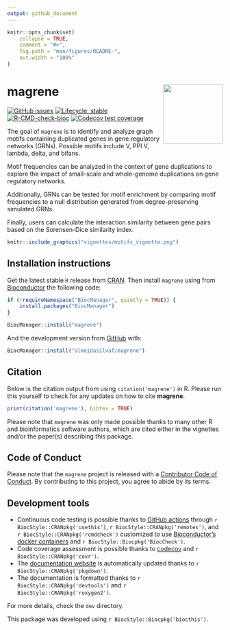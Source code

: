 ```yaml
---
output: github_document
---
```


<!-- README.md is generated from README.Rmd. Please edit that file -->

```r
knitr::opts_chunk$set(
    collapse = TRUE,
    comment = "#>",
    fig.path = "man/figures/README-",
    out.width = "100%"
)
```

# magrene <img src="man/figures/logo.png" align="right" height="139" />

<!-- badges: start -->
[![GitHub issues](https://img.shields.io/github/issues/almeidasilvaf/magrene)](https://github.com/almeidasilvaf/magrene/issues)
[![Lifecycle: stable](https://img.shields.io/badge/lifecycle-stable-brightgreen.svg)](https://lifecycle.r-lib.org/articles/stages.html#stable)
[![R-CMD-check-bioc](https://github.com/almeidasilvaf/magrene/workflows/R-CMD-check-bioc/badge.svg)](https://github.com/almeidasilvaf/magrene/actions)
[![Codecov test
coverage](https://codecov.io/gh/almeidasilvaf/magrene/branch/master/graph/badge.svg)](https://codecov.io/gh/almeidasilvaf/magrene?branch=master)
<!-- badges: end -->

The goal of `magrene` is to identify and analyze graph motifs containing 
duplicated genes in gene regulatory networks (GRNs). Possible motifs include 
V, PPI V, lambda, delta, and bifans.

Motif frequencies can be analyzed in the context of gene duplications 
to explore the impact of small-scale and whole-genome duplications 
on gene regulatory networks.

Additionally, GRNs can be tested for motif enrichment by comparing 
motif frequencies to a null distribution generated from 
degree-preserving simulated GRNs. 

Finally, users can calculate the interaction similarity between gene pairs
based on the Sorensen-Dice similarity index.

```r
knitr::include_graphics("vignettes/motifs_vignette.png")
```


## Installation instructions

Get the latest stable `R` release from [CRAN](http://cran.r-project.org/). Then install `magrene` using from [Bioconductor](http://bioconductor.org/) the following code:

```r
if (!requireNamespace("BiocManager", quietly = TRUE)) {
    install.packages("BiocManager")
}

BiocManager::install("magrene")
```

And the development version from [GitHub](https://github.com/almeidasilvaf/magrene) with:

```r
BiocManager::install("almeidasilvaf/magrene")
```

## Citation

Below is the citation output from using `citation('magrene')` in R. Please
run this yourself to check for any updates on how to cite __magrene__.

```r
print(citation('magrene'), bibtex = TRUE)
```

Please note that `magrene` was only made possible thanks to many other R and bioinformatics software authors, which are cited either in the vignettes and/or the paper(s) describing this package.

## Code of Conduct

Please note that the `magrene` project is released with a [Contributor Code of Conduct](http://bioconductor.org/about/code-of-conduct/). By contributing to this project, you agree to abide by its terms.

## Development tools

* Continuous code testing is possible thanks to [GitHub actions](https://www.tidyverse.org/blog/2020/04/usethis-1-6-0/)  through `r BiocStyle::CRANpkg('usethis')`, `r BiocStyle::CRANpkg('remotes')`, and `r BiocStyle::CRANpkg('rcmdcheck')` customized to use [Bioconductor's docker containers](https://www.bioconductor.org/help/docker/) and `r BiocStyle::Biocpkg('BiocCheck')`.
* Code coverage assessment is possible thanks to [codecov](https://codecov.io/gh) and `r BiocStyle::CRANpkg('covr')`.
* The [documentation website](http://almeidasilvaf.github.io/magrene) is automatically updated thanks to `r BiocStyle::CRANpkg('pkgdown')`.
* The documentation is formatted thanks to `r BiocStyle::CRANpkg('devtools')` and `r BiocStyle::CRANpkg('roxygen2')`.

For more details, check the `dev` directory.

This package was developed using `r BiocStyle::Biocpkg('biocthis')`.
